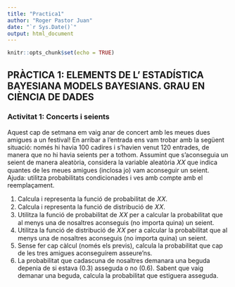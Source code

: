 ```yaml
---
title: "Practica1"
author: "Roger Pastor Juan"
date: "`r Sys.Date()`"
output: html_document
---
```


```r
knitr::opts_chunk$set(echo = TRUE)
```

## PRÀCTICA 1: ELEMENTS DE L’ ESTADÍSTICA BAYESIANA MODELS BAYESIANS. GRAU EN CIÈNCIA DE DADES

### Activitat 1: Concerts i seients

Aquest cap de setmana em vaig anar de concert amb les meues dues amigues a un
festival! En arribar a l’entrada ens vam trobar amb la següent situació: només hi havia
100 cadires i s’havien venut 120 entrades, de manera que no hi havia seients per a
tothom. Assumint que s’aconseguia un seient de manera aleatòria, considera la variable
aleatòria 𝑋𝑋 que indica quantes de les meues amigues (inclosa jo) vam aconseguir un
seient. Ajuda: utilitza probabilitats condicionades i ves amb compte amb el
reemplaçament.

1. Calcula i representa la funció de probabilitat de 𝑋𝑋.
2. Calcula i representa la funció de distribució de 𝑋𝑋.
3. Utilitza la funció de probabilitat de 𝑋𝑋 per a calcular la probabilitat que al menys
una de nosaltres aconseguis (no importa quina) un seient.
4. Utilitza la funció de distribució de 𝑋𝑋 per a calcular la probabilitat que al menys
una de nosaltres aconseguis (no importa quina) un seient.
5. Sense fer cap càlcul (només els previs), calcula la probabilitat que cap de les tres
amigues aconseguírem asseure’ns.
6. La probabilitat que cadascuna de nosaltres demanara una beguda depenia de si
estava (0.3) asseguda o no (0.6). Sabent que vaig demanar una beguda, calcula
la probabilitat que estiguera asseguda.